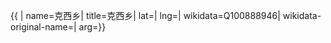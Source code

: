 {{ {{{1|PRC admin/showdata}}}|
name=克西乡|
title=克西乡|
lat=|
lng=|
wikidata=Q100888946|
wikidata-original-name=|
arg={{{arg|}}}}}